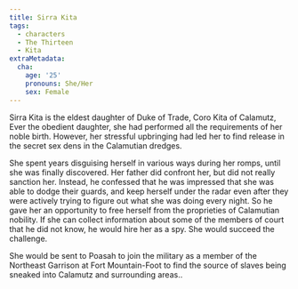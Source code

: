 ```yaml
---
title: Sirra Kita
tags:
  - characters
  - The Thirteen
  - Kita
extraMetadata:
  cha:
    age: '25'
    pronouns: She/Her
    sex: Female
---
```



Sirra Kita is the eldest daughter of Duke of Trade, Coro Kita of Calamutz, Ever the obedient daughter, she had performed all the requirements of her noble birth. However, her stressful upbringing had led her to find release in the secret sex dens in the Calamutian dredges.

She spent years disguising herself in various ways during her romps, until she was finally discovered. Her father did confront her, but did not really sanction her. Instead, he confessed that he was impressed that she was able to dodge their guards, and keep herself under the radar even after they were actively trying to figure out what she was doing every night. So he gave her an opportunity to free herself from the proprieties of Calamutian nobility. If she can collect information about some of the members of court that he did not know, he would hire her as a spy. She would succeed the challenge.

She would be sent to Poasah to join the military as a member of the Northeast Garrison at Fort Mountain-Foot to find the source of slaves being sneaked into Calamutz and surrounding areas..
